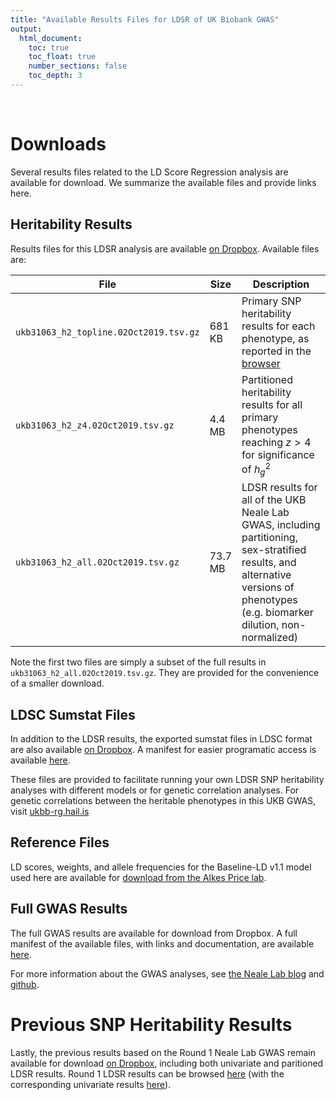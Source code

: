 ```yaml
---
title: "Available Results Files for LDSR of UK Biobank GWAS"
output:
  html_document:
    toc: true
    toc_float: true
    number_sections: false
    toc_depth: 3
---
```


<br>

<div class="well">

# Downloads

Several results files related to the LD Score Regression analysis are available for download. We summarize the available files and provide links here.


## Heritability Results

Results files for this LDSR analysis are available <a href="https://www.dropbox.com/sh/g28ee03vy4hvqw5/AADAkDbSFHsYE8bme1Jjeekca/ldsc_results?dl=0" onclick="trackOutboundLink('https://www.dropbox.com/sh/g28ee03vy4hvqw5/AADAkDbSFHsYE8bme1Jjeekca/ldsc_results?dl=0'); return false;">on Dropbox</a>. Available files are:

| File | Size | Description |
|--------|------|----------------------------------------------------|
| `ukb31063_h2_topline.02Oct2019.tsv.gz` | 681 KB | Primary SNP heritability results for each phenotype, as reported in the [browser](h2_browser.html) |
| `ukb31063_h2_z4.02Oct2019.tsv.gz` | 4.4 MB | Partitioned heritability results for all primary phenotypes reaching $z>4$ for significance of $h^2_g$ |
| `ukb31063_h2_all.02Oct2019.tsv.gz` | 73.7 MB | LDSR results for all of the UKB Neale Lab GWAS, including partitioning, sex-stratified results, and alternative versions of phenotypes (e.g. biomarker dilution, non-normalized) |

Note the first two files are simply a subset of the full results in `ukb31063_h2_all.02Oct2019.tsv.gz`. They are provided for the convenience of a smaller download.

<p></p>

## LDSC Sumstat Files

In addition to the LDSR results, the exported sumstat files in LDSC format are also available [on Dropbox](). A manifest for easier programatic access is available [here](). 

These files are provided to facilitate running your own LDSR SNP heritability analyses with different models or for genetic correlation analyses. For genetic correlations between the heritable phenotypes in this UKB GWAS, visit [ukbb-rg.hail.is](https://ukbb-rg.hail.is/)

<p></p>

## Reference Files

LD scores, weights, and allele frequencies for the Baseline-LD v1.1 model used here are available for [download from the Alkes Price lab](https://data.broadinstitute.org/alkesgroup/LDSCORE/).

<p></p>

## Full GWAS Results

The full GWAS results are available for download from Dropbox. A full manifest of the available files, with links and documentation, are available [here](https://docs.google.com/spreadsheets/d/1kvPoupSzsSFBNSztMzl04xMoSC3Kcx3CrjVf4yBmESU/edit#gid=227859291). 

For more information about the GWAS analyses, see [the Neale Lab blog](http://www.nealelab.is/uk-biobank) and [github](https://github.com/Nealelab/UK_Biobank_GWAS). 

<p></p>

# Previous SNP Heritability Results

Lastly, the previous results based on the Round 1 Neale Lab GWAS remain available for download <a href="https://www.dropbox.com/sh/g28ee03vy4hvqw5/AADAkDbSFHsYE8bme1Jjeekca/ldsc_results?dl=0" onclick="trackOutboundLink('https://www.dropbox.com/sh/g28ee03vy4hvqw5/AADAkDbSFHsYE8bme1Jjeekca/ldsc_results?dl=0'); return false;">on Dropbox</a>, including both univariate and paritioned LDSR results. Round 1 LDSR results can be browsed [here](round1_h2_browser.html) (with the corresponding univariate results [here](round1_h2_univar_browser.html)).

</div>
